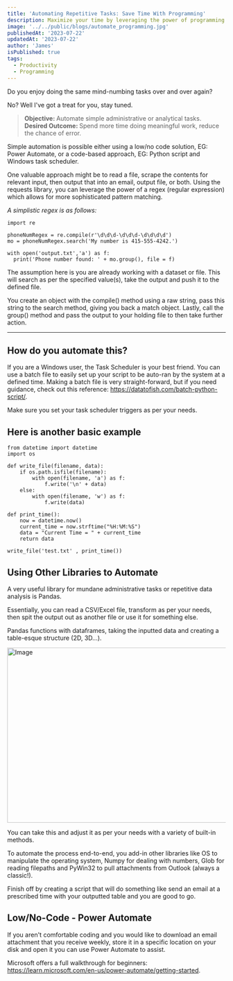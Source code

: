```yaml
---
title: 'Automating Repetitive Tasks: Save Time With Programming'
description: Maximize your time by leveraging the power of programming.
image: '../../public/blogs/automate_programming.jpg'
publishedAt: '2023-07-22'
updatedAt: '2023-07-22'
author: 'James'
isPublished: true
tags:
  - Productivity
  - Programming
---
```


Do you enjoy doing the same mind-numbing tasks over and over again?

No? Well I've got a treat for you, stay tuned.

> <b>Objective: </b> Automate simple administrative or analytical tasks. <br />
> <b>Desired Outcome: </b> Spend more time doing meaningful work, reduce the chance
> of error.

Simple automation is possible either using a low/no code solution, EG: Power Automate,
or a code-based approach, EG: Python script and Windows task scheduler.

One valuable approach might be to read a file, scrape the contents for relevant input, then
output that into an email, output file, or both. Using the requests library, you can leverage the power
of a regex (regular expression) which allows for more sophisticated pattern matching.

<i>A simplistic regex is as follows: </i>

```
import re

phoneNumRegex = re.compile(r'\d\d\d-\d\d\d-\d\d\d\d')
mo = phoneNumRegex.search('My number is 415-555-4242.')

with open('output.txt','a') as f:
  print('Phone number found: ' + mo.group(), file = f)
```

The assumption here is you are already working with a dataset or file.
This will search as per the specified value(s), take the output and push it to the defined file.

You create an object with the compile() method using a raw string, pass this string to the search method,
giving you back a match object. Lastly, call the group() method and pass the output to your holding file to then take further action.

---

## How do you automate this?

If you are a Windows user, the Task Scheduler is your best friend.
You can use a batch file to easily set up your script to be auto-ran by the system at a defined time.
Making a batch file is very straight-forward, but if you need guidance, check out this reference: https://datatofish.com/batch-python-script/.

Make sure you set your task scheduler triggers as per your needs.

## Here is another basic example

```
from datetime import datetime
import os

def write_file(filename, data):
    if os.path.isfile(filename):
        with open(filename, 'a') as f:
            f.write('\n' + data)
    else:
        with open(filename, 'w') as f:
            f.write(data)

def print_time():
    now = datetime.now()
    current_time = now.strftime("%H:%M:%S")
    data = "Current Time = " + current_time
    return data

write_file('test.txt' , print_time())

```

## Using Other Libraries to Automate

A very useful library for mundane administrative tasks or repetitive data analysis is Pandas.

Essentially, you can read a CSV/Excel file, transform as per your needs, then spit the output out as
another file or use it for something else.

Pandas functions with dataframes, taking the inputted data and creating a table-esque structure (2D, 3D...).

<Image
  src="/blogs/automate/df.png"
  width="718"
  height="404"
  alt="Image"
  sizes="100vw"
/>

You can take this and adjust it as per your needs with a variety of built-in methods.

To automate the process end-to-end, you add-in other libraries like OS to manipulate the operating system,
Numpy for dealing with numbers, Glob for reading filepaths and PyWin32 to pull attachments from Outlook (always a classic!).

Finish off by creating a script that will do something like send an email at a prescribed time with your outputted table and you are good to go.

## Low/No-Code - Power Automate

If you aren't comfortable coding and you would like to download an email attachment that you receive weekly,
store it in a specific location on your disk and open it you can use Power Automate to assist.

Microsoft offers a full walkthrough for beginners: https://learn.microsoft.com/en-us/power-automate/getting-started.
